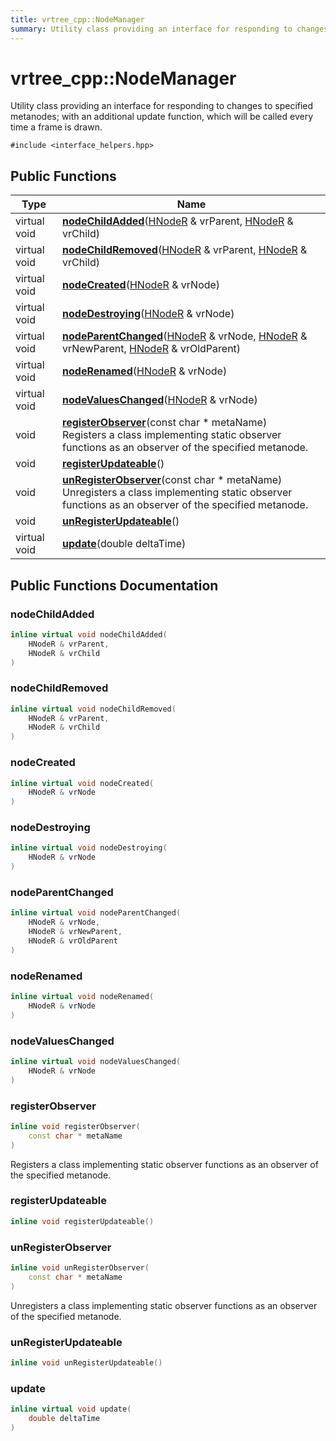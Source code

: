 ```yaml
---
title: vrtree_cpp::NodeManager
summary: Utility class providing an interface for responding to changes to specified metanodes; with an additional update function, which will be called every time a frame is drawn. 
---
```


# vrtree_cpp::NodeManager

Utility class providing an interface for responding to changes to specified metanodes; with an additional update function, which will be called every time a frame is drawn. 

`#include <interface_helpers.hpp>`

## Public Functions

| Type           | Name           |
| -------------- | -------------- |
| virtual void | **[nodeChildAdded](#nodechildadded)**([HNodeR](../namespaces/vrtree-cpp.mdx#typedef-hnoder) & vrParent, [HNodeR](../namespaces/vrtree-cpp.mdx#typedef-hnoder) & vrChild) |
| virtual void | **[nodeChildRemoved](#nodechildremoved)**([HNodeR](../namespaces/vrtree-cpp.mdx#typedef-hnoder) & vrParent, [HNodeR](../namespaces/vrtree-cpp.mdx#typedef-hnoder) & vrChild) |
| virtual void | **[nodeCreated](#nodecreated)**([HNodeR](../namespaces/vrtree-cpp.mdx#typedef-hnoder) & vrNode) |
| virtual void | **[nodeDestroying](#nodedestroying)**([HNodeR](../namespaces/vrtree-cpp.mdx#typedef-hnoder) & vrNode) |
| virtual void | **[nodeParentChanged](#nodeparentchanged)**([HNodeR](../namespaces/vrtree-cpp.mdx#typedef-hnoder) & vrNode, [HNodeR](../namespaces/vrtree-cpp.mdx#typedef-hnoder) & vrNewParent, [HNodeR](../namespaces/vrtree-cpp.mdx#typedef-hnoder) & vrOldParent) |
| virtual void | **[nodeRenamed](#noderenamed)**([HNodeR](../namespaces/vrtree-cpp.mdx#typedef-hnoder) & vrNode) |
| virtual void | **[nodeValuesChanged](#nodevalueschanged)**([HNodeR](../namespaces/vrtree-cpp.mdx#typedef-hnoder) & vrNode) |
| void | **[registerObserver](#registerobserver)**(const char * metaName)<br />Registers a class implementing static observer functions as an observer of the specified metanode.  |
| void | **[registerUpdateable](#registerupdateable)**() |
| void | **[unRegisterObserver](#unregisterobserver)**(const char * metaName)<br />Unregisters a class implementing static observer functions as an observer of the specified metanode.  |
| void | **[unRegisterUpdateable](#unregisterupdateable)**() |
| virtual void | **[update](#update)**(double deltaTime) |

## Public Functions Documentation

### nodeChildAdded

```cpp
inline virtual void nodeChildAdded(
    HNodeR & vrParent,
    HNodeR & vrChild
)
```

### nodeChildRemoved

```cpp
inline virtual void nodeChildRemoved(
    HNodeR & vrParent,
    HNodeR & vrChild
)
```

### nodeCreated

```cpp
inline virtual void nodeCreated(
    HNodeR & vrNode
)
```

### nodeDestroying

```cpp
inline virtual void nodeDestroying(
    HNodeR & vrNode
)
```

### nodeParentChanged

```cpp
inline virtual void nodeParentChanged(
    HNodeR & vrNode,
    HNodeR & vrNewParent,
    HNodeR & vrOldParent
)
```

### nodeRenamed

```cpp
inline virtual void nodeRenamed(
    HNodeR & vrNode
)
```

### nodeValuesChanged

```cpp
inline virtual void nodeValuesChanged(
    HNodeR & vrNode
)
```

### registerObserver

```cpp
inline void registerObserver(
    const char * metaName
)
```

Registers a class implementing static observer functions as an observer of the specified metanode. 

### registerUpdateable

```cpp
inline void registerUpdateable()
```

### unRegisterObserver

```cpp
inline void unRegisterObserver(
    const char * metaName
)
```

Unregisters a class implementing static observer functions as an observer of the specified metanode. 

### unRegisterUpdateable

```cpp
inline void unRegisterUpdateable()
```

### update

```cpp
inline virtual void update(
    double deltaTime
)
```

